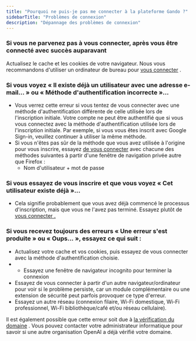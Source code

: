 ```yaml
---
title: "Pourquoi ne puis-je pas me connecter à la plateforme Gando ?"
sidebarTitle: "Problèmes de connexion"
description: "Dépannage des problèmes de connexion"
---
```


### **Si vous ne parvenez pas à vous connecter, après vous être connecté avec succès auparavant**

Actualisez le cache et les cookies de votre navigateur. Nous vous recommandons d'utiliser un ordinateur de bureau pour [<u>vous connecter</u>](https://platform.openai.com/login) .

### **Si vous voyez « Il existe déjà un utilisateur avec une adresse e-mail... » ou « Méthode d'authentification incorrecte »...**

- Vous verrez cette erreur si vous tentez de vous connecter avec une méthode d'authentification différente de celle utilisée lors de l'inscription initiale. Votre compte ne peut être authentifié que si vous vous connectez avec la méthode d'authentification utilisée lors de l'inscription initiale. Par exemple, si vous vous êtes inscrit avec Google Sign-in, veuillez continuer à utiliser la même méthode.
- Si vous n'êtes pas sûr de la méthode que vous avez utilisée à l'origine pour vous inscrire, essayez [<u>de vous connecter</u>](https://platform.openai.com/login) avec chacune des méthodes suivantes à partir d'une fenêtre de navigation privée autre que Firefox :
  - Nom d'utilisateur \+ mot de passe

### **Si vous essayez de vous inscrire et que vous voyez « Cet utilisateur existe déjà »...**

- Cela signifie probablement que vous avez déjà commencé le processus d'inscription, mais que vous ne l'avez pas terminé. Essayez plutôt de [<u>vous connecter .</u>](https://platform.openai.com/login)

### **Si vous recevez toujours des erreurs « Une erreur s'est produite » ou « Oups… », essayez ce qui suit :**﻿

- Actualisez votre cache et vos cookies, puis essayez de vous connecter avec la méthode d'authentification choisie.
- - Essayez une fenêtre de navigateur incognito pour terminer la connexion
- Essayez de vous connecter à partir d'un autre navigateur/ordinateur pour voir si le problème persiste, car un module complémentaire ou une extension de sécurité peut parfois provoquer ce type d'erreur.
- Essayez un autre réseau (connexion filaire, Wi-Fi domestique, Wi-Fi professionnel, Wi-Fi bibliothèque/café et/ou réseau cellulaire).

Il est également possible que cette erreur soit due à [<u>la vérification du domaine</u>](https://help.openai.com/en/articles/8871611-domain-verification#h_228a0400b1) . Vous pouvez contacter votre administrateur informatique pour savoir si une autre organisation OpenAI a déjà vérifié votre domaine.